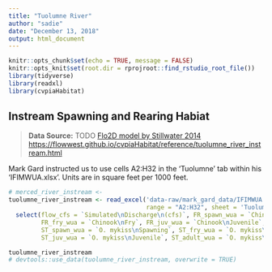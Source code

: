 ```yaml
---
title: "Tuolumne River"
author: "sadie"
date: "December 13, 2018"
output: html_document
---
```


```r
knitr::opts_chunk$set(echo = TRUE, message = FALSE)
knitr::opts_knit$set(root.dir = rprojroot::find_rstudio_root_file())
library(tidyverse)
library(readxl)
library(cvpiaHabitat)
```

## Instream Spawning and Rearing Habiat

> **Data Source:**   TODO
> [Flo2D model by Stillwater 2014](https://s3-us-west-2.amazonaws.com/cvpiahabitat-r-package/cvpia-sit-model-inputs/Stillwater2010_Tuolumne_P-2299-075_71_DP_FLA_AttC_StudyRept_IFIM_AppA-H_140428.pdf)
> <https://flowwest.github.io/cvpiaHabitat/reference/tuolumne_river_instream.html>

Mark Gard instructed us to use cells A2:H32 in the 'Tuolumne' tab within his 'IFIMWUA.xlsx'.
Units are in square feet per 1000 feet.


```r
# merced_river_instream <-
tuolumne_river_instream <- read_excel('data-raw/mark_gard_data/IFIMWUA.xlsx', 
                                      range = "A2:H32", sheet = 'Tuolumne') %>% 
  select(flow_cfs = `Simulated\nDischarge\n(cfs)`, FR_spawn_wua = `Chinook\nSpawning`,
         FR_fry_wua = `Chinook\nFry`, FR_juv_wua = `Chinook\nJuvenile`, 
         ST_spawn_wua = `O. mykiss\nSpawning`, ST_fry_wua = `O. mykiss\nFry`, 
         ST_juv_wua = `O. mykiss\nJuvenile`, ST_adult_wua = `O. mykiss\nAdult`)

tuolumne_river_instream
# devtools::use_data(tuolumne_river_instream, overwrite = TRUE)
```

